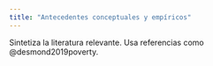 ```yaml
---
title: "Antecedentes conceptuales y empíricos"
---
```


Sintetiza la literatura relevante. Usa referencias como @desmond2019poverty.
